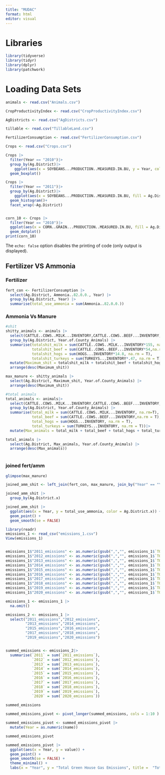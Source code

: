 ```yaml
---
title: "MUDAC"
format: html
editor: visual
---
```

# Libraries
```r
library(tidyverse)
library(tidyr)
library(dplyr)
library(patchwork)
```

# Loading Data Sets
```r

animals <- read.csv("Animals.csv")

CropProductivityIndex <- read.csv("CropProductivityIndex.csv")

AgDistricts <- read.csv("AgDistricts.csv")

tillable <- read.csv("TillableLand.csv")

FertilizerConsumption <- read.csv("FertilizerConsumption.csv")

Crops <- read.csv("Crops.csv")

```

```r

Crops |>
  filter(Year == "2010")|>
  group_by(Ag.District)|>
    ggplot(aes(x = SOYBEANS...PRODUCTION..MEASURED.IN.BU, y = Year, color = Ag.District))+
  geom_boxplot()

Crops |>
  filter(Year == "2011")|>
  group_by(Ag.District)|>
    ggplot(aes(x = SOYBEANS...PRODUCTION..MEASURED.IN.BU, fill = Ag.District))+
  geom_histogram()+
  facet_wrap(~Ag.District)


corn_10 <- Crops |>
  filter(Year == "2010")|>
  ggplot(aes(x = CORN..GRAIN...PRODUCTION..MEASURED.IN.BU, fill = Ag.District))+
  geom_dotplot()
print(corn_10)

```

The `echo: false` option disables the printing of code (only output is displayed).

## Fertilizer VS Ammonia
### Fertilizer
```r

fert_con <- FertilizerConsumption |>
  select(Ag.District, Ammonia..82.0.0., Year) |>
  group_by(Ag.District, Year) |>
  summarise(total_use_ammonia = sum(Ammonia..82.0.0.))
```
### Ammonia Vs Manure
```r
#shit 
shitty_animals <- animals |>
  select(CATTLE..COWS..MILK...INVENTORY,CATTLE..COWS..BEEF...INVENTORY, HOGS...INVENTORY, TURKEYS...INVENTORY, Ag.District, Year.of.County_Animals) |>
  group_by(Ag.District, Year.of.County_Animals) |>
  summarise(totalshit_milk = sum(CATTLE..COWS..MILK...INVENTORY*155, na.rm=T),
            totalshit_beef = sum(CATTLE..COWS..BEEF...INVENTORY*54,na.rm = T),
            totalshit_hogs = sum(HOGS...INVENTORY*14.8, na.rm = T),
            totalshit_turkeys = sum(TURKEYS...INVENTORY*.47, na.rm = T)) |>
  mutate(Maximum_shit = totalshit_milk + totalshit_beef + totalshit_hogs + totalshit_turkeys) |>
  arrange(desc(Maximum_shit))

max_manure <- shitty_animals |>
  select(Ag.District, Maximum_shit, Year.of.County_Animals) |>
  arrange(desc(Maximum_shit))

#total animals
total_animals <- animals|>
  select(CATTLE..COWS..MILK...INVENTORY,CATTLE..COWS..BEEF...INVENTORY, HOGS...INVENTORY, TURKEYS...INVENTORY,Year.of.County_Animals, Ag.District, Year.of.County_Animals) |>
  group_by(Ag.District, Year.of.County_Animals) |>
  summarise(total_milk = sum(CATTLE..COWS..MILK...INVENTORY, na.rm=T),
            total_beef = sum(CATTLE..COWS..BEEF...INVENTORY,na.rm = T),
            total_hogs = sum(HOGS...INVENTORY, na.rm = T),
            total_turkeys = sum(TURKEYS...INVENTORY, na.rm = T))|>
  mutate(Max_animals = total_milk + total_beef + total_hogs + total_turkeys)

total_animals |>
  select(Ag.District, Max_animals, Year.of.County_Animals) |>
  arrange(desc(Max_animals))
                                                  
```
### joined fert/amm
```r
glimpse(max_manure)

joined_amm_shit <- left_join(fert_con, max_manure, join_by("Year" == "Year.of.County_Animals")) 

joined_amm_shit |>
  group_by(Ag.District.x)

joined_amm_shit |>
  ggplot(aes(x = Year, y = total_use_ammonia, color = Ag.District.x)) +
  geom_point() +
  geom_smooth(se = FALSE)
```

```r

library(readr)
emissions_1 <- read_csv("emissions_1.csv")
View(emissions_1)


emissions_1$"2011_emissions" <- as.numeric(gsub(",","", emissions_1$`TOTAL REPORTED EMISSIONS, 2011`))
emissions_1$"2012_emissions" <- as.numeric(gsub(",","", emissions_1$`TOTAL REPORTED EMISSIONS, 2012`))
emissions_1$"2013_emissions" <- as.numeric(gsub(",","", emissions_1$`TOTAL REPORTED EMISSIONS, 2013`))
emissions_1$"2014_emissions" <- as.numeric(gsub(",","", emissions_1$`TOTAL REPORTED EMISSIONS, 2014`))
emissions_1$"2015_emissions" <- as.numeric(gsub(",","", emissions_1$`TOTAL REPORTED EMISSIONS, 2015`))
emissions_1$"2016_emissions" <- as.numeric(gsub(",","", emissions_1$`TOTAL REPORTED EMISSIONS, 2016`))
emissions_1$"2017_emissions" <- as.numeric(gsub(",","", emissions_1$`TOTAL REPORTED EMISSIONS, 2017`))
emissions_1$"2018_emissions" <- as.numeric(gsub(",","", emissions_1$`TOTAL REPORTED EMISSIONS, 2018`))
emissions_1$"2019_emissions" <- as.numeric(gsub(",","", emissions_1$`TOTAL REPORTED EMISSIONS, 2019`))
emissions_1$"2020_emissions" <- as.numeric(gsub(",","", emissions_1$`TOTAL REPORTED EMISSIONS, 2020`))

emissions_1 <- emissions_1 |>
  na.omit()

emissions_2 <- emissions_1 |>
  select("2011_emissions","2012_emissions",
         "2013_emissions","2014_emissions",
         "2015_emissions","2016_emissions",
         "2017_emissions","2018_emissions",
         "2019_emissions","2020_emissions") 


summed_emissions <- emissions_2|>
  summarise(`2011` = sum(`2011_emissions`), 
            `2012` = sum(`2012_emissions`),
            `2013` = sum(`2013_emissions`), 
            `2014` = sum(`2014_emissions`),
            `2015` = sum(`2015_emissions`),
            `2016` = sum(`2016_emissions`),
            `2017` = sum(`2017_emissions`),
            `2018` = sum(`2018_emissions`),
            `2019` = sum(`2019_emissions`),
            `2020` = sum(`2020_emissions`)) 

summed_emissions
            
summed_emissions_pivot <- pivot_longer(summed_emissions, cols = 1:10 )

summed_emissions_pivot <- summed_emissions_pivot |>
  mutate(Year = as.numeric(name))

summed_emissions_pivot

summed_emissions_pivot |>
  ggplot(aes(x = Year, y = value)) +
  geom_point() +
  geom_smooth(se = FALSE) +
  theme_minimal() +
  labs(x = "Year", y = "Total Green House Gas Emissions", title =  "Total Green House Gas Emissions in Minnesota", subtitle = "From 2010-2020", caption = "Data: EPA Flight \n ghgdata.epa.gov")


```



